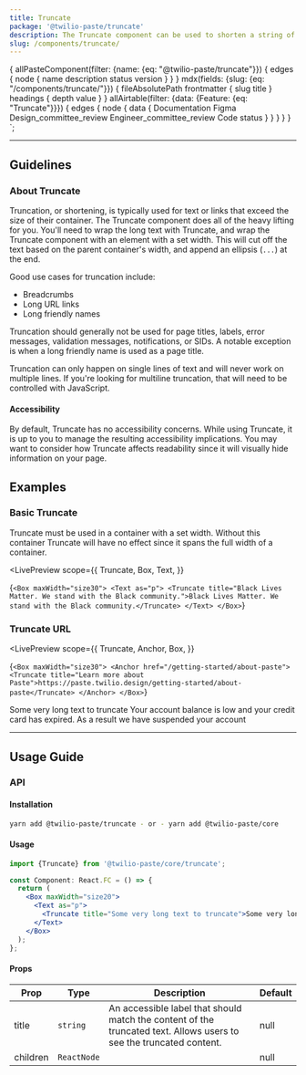 ```yaml
---
title: Truncate
package: '@twilio-paste/truncate'
description: The Truncate component can be used to shorten a string of text that overflows a defined area.
slug: /components/truncate/
---
```



  {
    allPasteComponent(filter: {name: {eq: "@twilio-paste/truncate"}}) {
      edges {
        node {
          name
          description
          status
          version
        }
      }
    }
    mdx(fields: {slug: {eq: "/components/truncate/"}}) {
      fileAbsolutePath
      frontmatter {
        slug
        title
      }
      headings {
        depth
        value
      }
    }
    allAirtable(filter: {data: {Feature: {eq: "Truncate"}}}) {
      edges {
        node {
          data {
            Documentation
            Figma
            Design_committee_review
            Engineer_committee_review
            Code
            status
          }
        }
      }
    }
  }
`;

<NormalizeComponentHeader
  categoryRoute={SidebarCategoryRoutes.COMPONENTS}
  githubUrl="https://github.com/twilio-labs/paste/tree/main/packages/paste-core/components/truncate"
  storybookUrl="/?path=/story/components-truncate--default"
  data={props.data}
/>

---

<contentwrapper>

<PageAside data={props.data.mdx} />

<content>

## Guidelines

### About Truncate

Truncation, or shortening, is typically used for text or links that exceed the size of their container.
The Truncate component does all of the heavy lifting for you. You'll need to wrap the long
text with Truncate, and wrap the Truncate component with an element with a set width. This will cut off the text based on
the parent container's width, and append an ellipsis (`...`) at the end.

Good use cases for truncation include:

- Breadcrumbs
- Long URL links
- Long friendly names

Truncation should generally not be used for page titles, labels, error messages,
validation messages, notifications, or SIDs. A notable exception is when a long
friendly name is used as a page title.

Truncation can only happen on single lines of text and will never work on multiple lines.
If you're looking for multiline truncation, that will need to be controlled with JavaScript.

#### Accessibility

By default, Truncate has no accessibility concerns. While using Truncate, it is up to you to manage the resulting
accessibility implications. You may want to consider how Truncate affects readability since it will visually hide
information on your page.

## Examples

### Basic Truncate

Truncate must be used in a container with a set width. Without this container Truncate will have no effect since it
spans the full width of a container.

<LivePreview
  scope={{
    Truncate,
    Box,
    Text,
  }}
>
  {`<Box maxWidth="size30">
  <Text as="p">
    <Truncate title="Black Lives Matter. We stand with the Black community.">Black Lives Matter. We stand with the Black community.</Truncate>
  </Text>
</Box>`}
</LivePreview>

### Truncate URL

<LivePreview
  scope={{
    Truncate,
    Anchor,
    Box,
  }}
>
  {`<Box maxWidth="size30">
  <Anchor href="/getting-started/about-paste">
    <Truncate title="Learn more about Paste">https://paste.twilio.design/getting-started/about-paste</Truncate>
  </Anchor>
</Box>`}
</LivePreview>

<DoDont>
  <Do title="Do" body="Use Truncate to shorten text that doesn't fit in its parent container.">
    <Box maxWidth="size20" padding="space60">
      <Text as="p">
        <Truncate title="Some very long text to truncate">Some very long text to truncate</Truncate>
      </Text>
    </Box>
  </Do>
  <Dont
    title="Don't"
    body="Don’t use Truncate to shorten page headings, titles, labels, error messages, validation messages, or notifications. One exception is when a long friendly name is used as a page title."
  >
    <Alert variant="error">
      <Box maxWidth="size20">
        <Text as="span">
          <Truncate title="Your account balance is low and your credit card has expired. As a result we have suspended your account">
            Your account balance is low and your credit card has expired. As a result we have suspended your account
          </Truncate>
        </Text>
      </Box>
    </Alert>
  </Dont>
</DoDont>

---

## Usage Guide

### API

#### Installation

```bash
yarn add @twilio-paste/truncate - or - yarn add @twilio-paste/core
```

#### Usage

```jsx
import {Truncate} from '@twilio-paste/core/truncate';

const Component: React.FC = () => {
  return (
    <Box maxWidth="size20">
      <Text as="p">
        <Truncate title="Some very long text to truncate">Some very long text to truncate</Truncate>
      </Text>
    </Box>
  );
};
```

#### Props

| Prop     | Type        | Description                                                                                                         | Default |
| -------- | ----------- | ------------------------------------------------------------------------------------------------------------------- | ------- |
| title    | `string`    | An accessible label that should match the content of the truncated text. Allows users to see the truncated content. | null    |
| children | `ReactNode` |                                                                                                                     | null    |

<ChangelogRevealer>
  <Changelog />
</ChangelogRevealer>

</content>

</contentwrapper>
